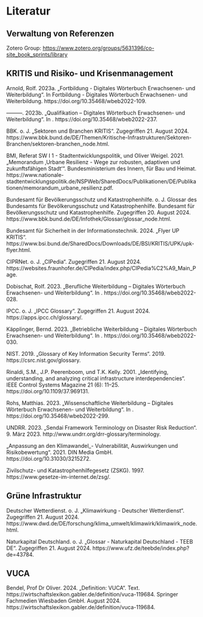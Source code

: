 # Literatur {.unnumbered}

<!--
::: {#refs}
:::
-->
::: {.paragraph-spaces}
## Verwaltung von Referenzen

Zotero Group: [https://www.zotero.org/groups/5631396/co-site_book_sprints/library](https://www.zotero.org/groups/5631396/co-site_book_sprints/library)

## KRITIS und Risiko- und Krisenmanagement

Arnold, Rolf. 2023a. „Fortbildung - Digitales Wörterbuch Erwachsenen- und Weiterbildung“. In Fortbildung - Digitales Wörterbuch Erwachsenen- und Weiterbildung. https://doi.org/10.35468/wbeb2022-109.

———. 2023b. „Qualifikation – Digitales Wörterbuch Erwachsenen- und Weiterbildung“. In . https://doi.org/10.35468/wbeb2022-237.

BBK. o. J. „Sektoren und Branchen KRITIS“. Zugegriffen 21. August 2024. https://www.bbk.bund.de/DE/Themen/Kritische-Infrastrukturen/Sektoren-Branchen/sektoren-branchen_node.html.

BMI, Referat SW I 1 - Stadtentwicklungspolitik, und Oliver Weigel. 2021. „Memorandum ‚Urbane Resilienz - Wege zur robusten, adaptiven und zukunftsfähigen Stadt‘“. Bundesministerium des Innern, für Bau und Heimat. https://www.nationale-stadtentwicklungspolitik.de/NSPWeb/SharedDocs/Publikationen/DE/Publikationen/memorandum_urbane_resilienz.pdf.

Bundesamt für Bevölkerungsschutz und Katastrophenhilfe. o. J. Glossar des Bundesamts für Bevölkerungsschutz und Katastrophenhilfe. Bundesamt für Bevölkerungsschutz und Katastrophenhilfe. Zugegriffen 20. August 2024. https://www.bbk.bund.de/DE/Infothek/Glossar/glossar_node.html.

Bundesamt für Sicherheit in der Informationstechnik. 2024. „Flyer UP KRITIS“. https://www.bsi.bund.de/SharedDocs/Downloads/DE/BSI/KRITIS/UPK/upk-flyer.html.

CIPRNet. o. J. „CIPedia“. Zugegriffen 21. August 2024. https://websites.fraunhofer.de/CIPedia/index.php/CIPedia%C2%A9_Main_Page.

Dobischat, Rolf. 2023. „Berufliche Weiterbildung – Digitales Wörterbuch Erwachsenen- und Weiterbildung“. In . https://doi.org/10.35468/wbeb2022-028.

IPCC. o. J. „IPCC Glossary“. Zugegriffen 21. August 2024. https://apps.ipcc.ch/glossary/.

Käpplinger, Bernd. 2023. „Betriebliche Weiterbildung – Digitales Wörterbuch Erwachsenen- und Weiterbildung“. In . https://doi.org/10.35468/wbeb2022-030.

NIST. 2019. „Glossary of Key Information Security Terms“. 2019. https://csrc.nist.gov/glossary.

Rinaldi, S.M., J.P. Peerenboom, und T.K. Kelly. 2001. „Identifying, understanding, and analyzing critical infrastructure interdependencies“. IEEE Control Systems Magazine 21 (6): 11–25. https://doi.org/10.1109/37.969131.

Rohs, Matthias. 2023. „Wissenschaftliche Weiterbildung – Digitales Wörterbuch Erwachsenen- und Weiterbildung“. In . https://doi.org/10.35468/wbeb2022-299.

UNDRR. 2023. „Sendai Framework Terminology on Disaster Risk Reduction“. 9. März 2023. http://www.undrr.org/drr-glossary/terminology.

„Anpassung an den Klimawandel_- Vulnerabilität, Auswirkungen und Risikobewertung“. 2021. DIN Media GmbH. https://doi.org/10.31030/3215272.

Zivilschutz- und Katastrophenhilfegesetz (ZSKG). 1997. https://www.gesetze-im-internet.de/zsg/.

## Grüne Infrastruktur

Deutscher Wetterdienst. o. J. „Klimawirkung - Deutscher Wetterdienst“. Zugegriffen 21. August 2024. https://www.dwd.de/DE/forschung/klima_umwelt/klimawirk/klimawirk_node.html.

Naturkapital Deutschland. o. J. „Glossar - Naturkapital Deutschland - TEEB DE“. Zugegriffen 21. August 2024. https://www.ufz.de/teebde/index.php?de=43784.

## VUCA

Bendel, Prof Dr Oliver. 2024. „Definition: VUCA“. Text. https://wirtschaftslexikon.gabler.de/definition/vuca-119684. Springer Fachmedien Wiesbaden GmbH. August 2024. https://wirtschaftslexikon.gabler.de/definition/vuca-119684.

:::